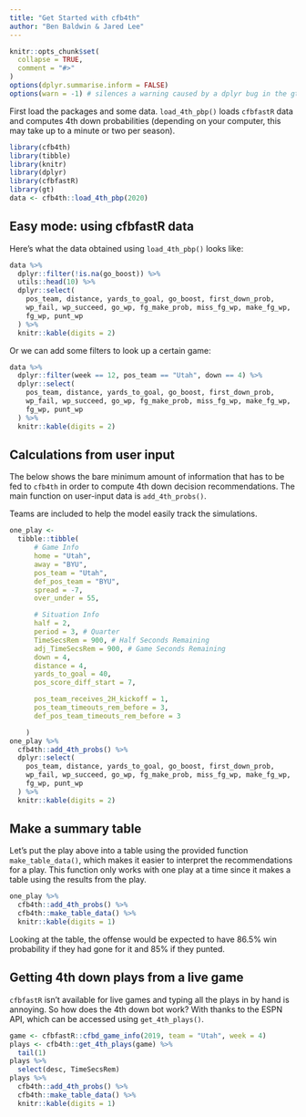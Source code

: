 ```yaml
---
title: "Get Started with cfb4th"
author: "Ben Baldwin & Jared Lee"
---
```


```r
knitr::opts_chunk$set(
  collapse = TRUE,
  comment = "#>"
)
options(dplyr.summarise.inform = FALSE)
options(warn = -1) # silences a warning caused by a dplyr bug in the gt package
```

First load the packages and some data. `load_4th_pbp()` loads `cfbfastR` data and computes 4th down probabilities (depending on your computer, this may take up to a minute or two per season). 

```r
library(cfb4th)
library(tibble)
library(knitr)
library(dplyr)
library(cfbfastR)
library(gt)
data <- cfb4th::load_4th_pbp(2020)
```

## Easy mode: using cfbfastR data

Here's what the data obtained using `load_4th_pbp()` looks like: 

```r
data %>%
  dplyr::filter(!is.na(go_boost)) %>%
  utils::head(10) %>%
  dplyr::select(
    pos_team, distance, yards_to_goal, go_boost, first_down_prob, 
    wp_fail, wp_succeed, go_wp, fg_make_prob, miss_fg_wp, make_fg_wp, 
    fg_wp, punt_wp
  ) %>%
  knitr::kable(digits = 2)
```

Or we can add some filters to look up a certain game:

```r
data %>%
  dplyr::filter(week == 12, pos_team == "Utah", down == 4) %>%
  dplyr::select(
    pos_team, distance, yards_to_goal, go_boost, first_down_prob, 
    wp_fail, wp_succeed, go_wp, fg_make_prob, miss_fg_wp, make_fg_wp, 
    fg_wp, punt_wp
  ) %>%
  knitr::kable(digits = 2)
```



## Calculations from user input

The below shows the bare minimum amount of information that has to be fed to `cfb4th` in order to compute 4th down decision recommendations. The main function on user-input data is `add_4th_probs()`.

Teams are included to help the model easily track the simulations.

```r
one_play <-
  tibble::tibble(
      # Game Info
      home = "Utah",
      away = "BYU",
      pos_team = "Utah",
      def_pos_team = "BYU",
      spread = -7,
      over_under = 55,

      # Situation Info
      half = 2,
      period = 3, # Quarter
      TimeSecsRem = 900, # Half Seconds Remaining
      adj_TimeSecsRem = 900, # Game Seconds Remaining
      down = 4,
      distance = 4,
      yards_to_goal = 40,
      pos_score_diff_start = 7,

      pos_team_receives_2H_kickoff = 1,
      pos_team_timeouts_rem_before = 3,
      def_pos_team_timeouts_rem_before = 3

    )
one_play %>%
  cfb4th::add_4th_probs() %>%
  dplyr::select(
    pos_team, distance, yards_to_goal, go_boost, first_down_prob, 
    wp_fail, wp_succeed, go_wp, fg_make_prob, miss_fg_wp, make_fg_wp, 
    fg_wp, punt_wp
  ) %>%
  knitr::kable(digits = 2)
```

## Make a summary table

Let's put the play above into a table using the provided function `make_table_data()`, which makes it easier to interpret the recommendations for a play. This function only works with one play at a time since it makes a table using the results from the play.

```r
one_play %>%
  cfb4th::add_4th_probs() %>%
  cfb4th::make_table_data() %>%
  knitr::kable(digits = 1)
```

Looking at the table, the offense would be expected to have 86.5% win probability if they had gone for it and 85% if they punted. 


## Getting 4th down plays from a live game

`cfbfastR` isn't available for live games and typing all the plays in by hand is annoying. So how does the 4th down bot work? With thanks to the ESPN API, which can be accessed using `get_4th_plays()`.

```r
game <- cfbfastR::cfbd_game_info(2019, team = "Utah", week = 4)
plays <- cfb4th::get_4th_plays(game) %>% 
  tail(1)
plays %>% 
  select(desc, TimeSecsRem)
plays %>% 
  cfb4th::add_4th_probs() %>%
  cfb4th::make_table_data() %>%
  knitr::kable(digits = 1)
```


